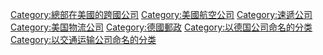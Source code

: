 {{catmore}}
{{Commonscat|DHL}}


[[Category:總部在美國的跨國公司|Category:總部在美國的跨國公司]]
[[Category:美國航空公司|Category:美國航空公司]]
[[Category:速遞公司|Category:速遞公司]]
[[Category:美国物流公司|Category:美国物流公司]]
[[Category:德國郵政|Category:德國郵政]]
[[Category:以德国公司命名的分类|Category:以德国公司命名的分类]]
[[Category:以交通运输公司命名的分类|Category:以交通运输公司命名的分类]]